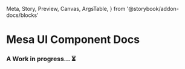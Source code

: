   Meta,
  Story,
  Preview,
  Canvas,
  ArgsTable,
} from '@storybook/addon-docs/blocks'

<Meta title="Introduction" />

# Mesa UI Component Docs

<div style={{ margin: 50, backgroundColor: 'tomato' }}></div>

### A Work in progress... ⏳
